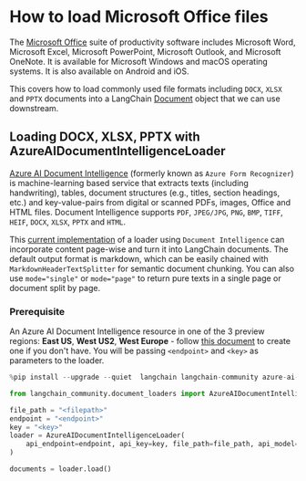 # How to load Microsoft Office files

The [Microsoft Office](https://www.office.com/) suite of productivity software includes Microsoft Word, Microsoft Excel, Microsoft PowerPoint, Microsoft Outlook, and Microsoft OneNote. It is available for Microsoft Windows and macOS operating systems. It is also available on Android and iOS.

This covers how to load commonly used file formats including `DOCX`, `XLSX` and `PPTX` documents into a LangChain 
[Document](https://api.python.langchain.com/en/latest/documents/langchain_core.documents.base.Document.html#langchain_core.documents.base.Document)
object that we can use downstream.


## Loading DOCX, XLSX, PPTX with AzureAIDocumentIntelligenceLoader

[Azure AI Document Intelligence](https://aka.ms/doc-intelligence) (formerly known as `Azure Form Recognizer`) is machine-learning 
based service that extracts texts (including handwriting), tables, document structures (e.g., titles, section headings, etc.) and key-value-pairs from
digital or scanned PDFs, images, Office and HTML files. Document Intelligence supports `PDF`, `JPEG/JPG`, `PNG`, `BMP`, `TIFF`, `HEIF`, `DOCX`, `XLSX`, `PPTX` and `HTML`.

This [current implementation](https://aka.ms/di-langchain) of a loader using `Document Intelligence` can incorporate content page-wise and turn it into LangChain documents. The default output format is markdown, which can be easily chained with `MarkdownHeaderTextSplitter` for semantic document chunking. You can also use `mode="single"` or `mode="page"` to return pure texts in a single page or document split by page.

### Prerequisite

An Azure AI Document Intelligence resource in one of the 3 preview regions: **East US**, **West US2**, **West Europe** - follow [this document](https://learn.microsoft.com/azure/ai-services/document-intelligence/create-document-intelligence-resource?view=doc-intel-4.0.0) to create one if you don't have. You will be passing `<endpoint>` and `<key>` as parameters to the loader.

```python
%pip install --upgrade --quiet  langchain langchain-community azure-ai-documentintelligence

from langchain_community.document_loaders import AzureAIDocumentIntelligenceLoader

file_path = "<filepath>"
endpoint = "<endpoint>"
key = "<key>"
loader = AzureAIDocumentIntelligenceLoader(
    api_endpoint=endpoint, api_key=key, file_path=file_path, api_model="prebuilt-layout"
)

documents = loader.load()
```

